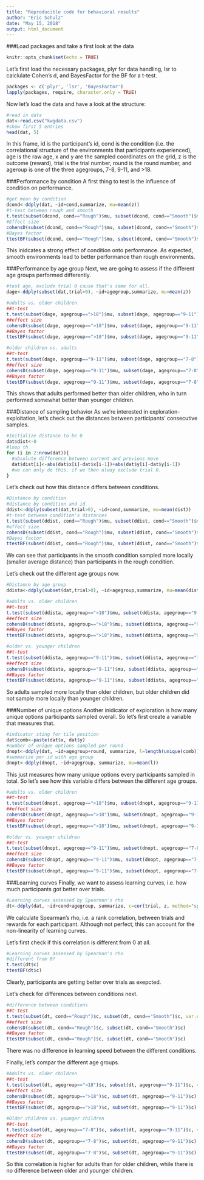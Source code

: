 ```yaml
---
title: "Reproducible code for behavioral results"
author: "Eric Schulz"
date: "May 15, 2018"
output: html_document
---
```

###Load packages and take a first look at the data
```r
knitr::opts_chunk$set(echo = TRUE)
```
Let's first load the necessary packages, plyr for data handling, lsr to calclulate Cohen's d, and BayesFactor for the BF for a t-test.

```r
packages <- c('plyr', 'lsr', 'BayesFactor')
lapply(packages, require, character.only = TRUE)
```


Now let's load the data and have a look at the structure:
```r
#read in data
dat<-read.csv("kwgdata.csv")
#show first 5 entries
head(dat, 5)
```
In this frame, id is the participant's id, cond is the condition (i.e. the correlational structure of the environments that participants experienced), age is the raw age, x and y are the sampled coordinates on the grid, z is the outcome (reward), trial is the trial number, round is the round number, and ageroup is one of the three agegroups, 7-8, 9-11, and >18.


###Performance by condition
A first thing to test is the influence of condition on performance.
```r
#get mean by condition
dcond<-ddply(dat, ~id+cond,summarize, mu=mean(z))
#t-test between rough and smooth
t.test(subset(dcond, cond=="Rough")$mu, subset(dcond, cond=="Smooth")$mu, var.equal = TRUE)
#Effect size
cohensD(subset(dcond, cond=="Rough")$mu, subset(dcond, cond=="Smooth")$mu)
#Bayes factor
ttestBF(subset(dcond, cond=="Rough")$mu, subset(dcond, cond=="Smooth")$mu)
```

This inidcates a strong effect of condition onto performance. As expected, smooth environments lead to better performance than rough environments.

###Performance by age group
Next, we are going to assess if the different age groups performed differently.
```r
#test age, exclude trial 0 cause that's same for all.
dage<-ddply(subset(dat,trial>0), ~id+agegroup,summarize, mu=mean(z))

#adults vs. older children
##t-test
t.test(subset(dage, agegroup==">18")$mu, subset(dage, agegroup=="9-11")$mu, var.equal = TRUE)
##effect size
cohensD(subset(dage, agegroup==">18")$mu, subset(dage, agegroup=="9-11")$mu)
##Bayes factor
ttestBF(subset(dage, agegroup==">18")$mu, subset(dage, agegroup=="9-11")$mu)

#older children vs. adults
##t-test
t.test(subset(dage, agegroup=="9-11")$mu, subset(dage, agegroup=="7-8")$mu, var.equal = TRUE)
##effect size
cohensD(subset(dage, agegroup=="9-11")$mu, subset(dage, agegroup=="7-8")$mu)
##Bayes factor
ttestBF(subset(dage, agegroup=="9-11")$mu, subset(dage, agegroup=="7-8")$mu)

```
This shows that adults performed better than older children, who in turn performed somewhat better than younger children.


###Distance of sampling behavior
As we're interested in exploration-exploitation, let's check out the distances between participants' consecutive samples.

```r
#Initialize distance to be 0
dat$dist<-0
#loop th
for (i in 2:nrow(dat)){
  #absolute difference between current and previous move
  dat$dist[i]<-abs(dat$x[i]-dat$x[i-1])+abs(dat$y[i]-dat$y[i-1])
  #we can only do this, if we then alway exclude trial 0.
}
```

Let's check out how this distance differs between conditions.
```r
#Distance by condition
#distance by condition and id
ddist<-ddply(subset(dat,trial>0), ~id+cond,summarize, mu=mean(dist))
#t-test between condition's distances
t.test(subset(ddist, cond=="Rough")$mu, subset(ddist, cond=="Smooth")$mu, var.equal = TRUE)
#effect size
cohensD(subset(ddist, cond=="Rough")$mu, subset(ddist, cond=="Smooth")$mu)
#Bayes factor
ttestBF(subset(ddist, cond=="Rough")$mu, subset(ddist, cond=="Smooth")$mu)
```
We can see that participants in the smooth condition sampled more locally (smaller average distance) than participants in the rough condition.

Let's check out the different age groups now.
```r
#Distance by age group
ddista<-ddply(subset(dat,trial>0), ~id+agegroup,summarize, mu=mean(dist))

#adults vs. older children
##t-test
t.test(subset(ddista, agegroup==">18")$mu, subset(ddista, agegroup=="9-11")$mu, var.equal = TRUE)
##effect size
cohensD(subset(ddista, agegroup==">18")$mu, subset(ddista, agegroup=="9-11")$mu)
##Bayes factor
ttestBF(subset(ddista, agegroup==">18")$mu, subset(ddista, agegroup=="9-11")$mu)

#older vs. younger children
##t-test
t.test(subset(ddista, agegroup=="9-11")$mu, subset(ddista, agegroup=="7-8")$mu, var.equal = TRUE)
##effect size
cohensD(subset(ddista, agegroup=="9-11")$mu, subset(ddista, agegroup=="7-8")$mu)
##Bayes factor
ttestBF(subset(ddista, agegroup=="9-11")$mu, subset(ddista, agegroup=="7-8")$mu)

```
So adults sampled more locally than older children, but older children did not sample more locally than younger children.

###Number of unique options
Another inidicator of exploration is how many unique options participants sampled overall. So let's first create a variable that measures that.

```r
#indicator sting for tile position
dat$comb<-paste(dat$x, dat$y)
#number of unique options sampled per round
dnopt<-ddply(dat, ~id+agegroup+round, summarize, l=length(unique(comb)))
#summarize per id with age group
dnopt<-ddply(dnopt, ~id+agegroup, summarize, mu=mean(l))
```

This just measures how many unique options every participants sampled in total. So let's see how this variable differs between the different age groups.
```r
#adults vs. older children
##t-test
t.test(subset(dnopt, agegroup==">18")$mu, subset(dnopt, agegroup=="9-11")$mu, var.equal = TRUE)
##effect size
cohensD(subset(dnopt, agegroup==">18")$mu, subset(dnopt, agegroup=="9-11")$mu)
##Bayes factor
ttestBF(subset(dnopt, agegroup==">18")$mu, subset(dnopt, agegroup=="9-11")$mu)

#older vs. younger children
##t-test
t.test(subset(dnopt, agegroup=="9-11")$mu, subset(dnopt, agegroup=="7-8")$mu, var.equal = TRUE)
##effect size
cohensD(subset(dnopt, agegroup=="9-11")$mu, subset(dnopt, agegroup=="7-8")$mu)
##Bayes factor
ttestBF(subset(dnopt, agegroup=="9-11")$mu, subset(dnopt, agegroup=="7-8")$mu)

```

###Learning curves
Finally, we want to assess learning curves, i.e. how much participants got better over trials.

```r

#Learning curves assessed by Spearman's rho
dt<-ddply(dat, ~id+cond+agegroup, summarize, c=cor(trial, z, method="spearman"))
```

We calculate Spearman's rho, i.e. a rank correlation, between trials and rewards for each participant. Although not perfect, this can account for the non-linearity of learning curves.

Let's first check if this correlation is different from 0 at all.
```r
#Learning curves assessed by Spearman's rho
#different from 0?
t.test(dt$c)
ttestBF(dt$c)
```
Clearly, participants are getting better over trials as exepcted.

Let's check for differences between conditions next.
```r
#difference between conditions
##t-test
t.test(subset(dt, cond=="Rough")$c, subset(dt, cond=="Smooth")$c, var.equal = TRUE)
##effect size
cohensD(subset(dt, cond=="Rough")$c, subset(dt, cond=="Smooth")$c)
##Bayes factor
ttestBF(subset(dt, cond=="Rough")$c, subset(dt, cond=="Smooth")$c)
```
There was no difference in learning speed between the different conditions. 

Finally, let's compar the different age groups.
```r
#Adults vs. older children
##t-test
t.test(subset(dt, agegroup==">18")$c, subset(dt, agegroup=="9-11")$c, var.equal = TRUE)
##effect size
cohensD(subset(dt, agegroup==">18")$c, subset(dt, agegroup=="9-11")$c)
##Bayes factor
ttestBF(subset(dt, agegroup==">18")$c, subset(dt, agegroup=="9-11")$c)

#Older children vs. younger children
##t-test
t.test(subset(dt, agegroup=="7-8")$c, subset(dt, agegroup=="9-11")$c, var.equal = TRUE)
##effect size
cohensD(subset(dt, agegroup=="7-8")$c, subset(dt, agegroup=="9-11")$c)
##Bayes factor
ttestBF(subset(dt, agegroup=="7-8")$c, subset(dt, agegroup=="9-11")$c)
```
So this correlation is higher for adults than for older children, while there is no difference between older and younger children.
